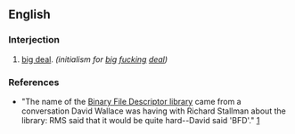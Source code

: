 ==English==

===Interjection===
{{en-interj}}

# {{lb|en|idiomatic|humorous}} [[big deal]]. ''(initialism for [[big]] [[fucking]] [[deal]])''

===References===
* "The name of the [[w:Binary File Descriptor|Binary File Descriptor library]] came from a conversation David Wallace was having with Richard Stallman about the library: RMS said that it would be quite hard--David said 'BFD'." [http://www.gnu.org/software/binutils/manual/bfd-2.9.1/html_mono/bfd.html#SEC2]